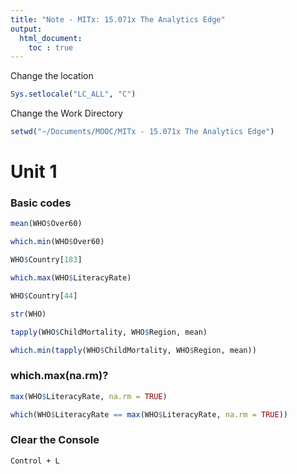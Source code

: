```yaml
---
title: "Note - MITx: 15.071x The Analytics Edge"
output: 
  html_document:
    toc : true
---
```


Change the location

```r
Sys.setlocale("LC_ALL", "C")
```

Change the Work Directory

```r
setwd("~/Documents/MOOC/MITx - 15.071x The Analytics Edge")
```

# Unit 1 

### Basic codes

```r
mean(WHO$Over60)

which.min(WHO$Over60)

WHO$Country[183]

which.max(WHO$LiteracyRate)

WHO$Country[44]

str(WHO)

tapply(WHO$ChildMortality, WHO$Region, mean)

which.min(tapply(WHO$ChildMortality, WHO$Region, mean))
```

### which.max(na.rm)?

```r
max(WHO$LiteracyRate, na.rm = TRUE)

which(WHO$LiteracyRate == max(WHO$LiteracyRate, na.rm = TRUE))
```

### Clear the Console

```
Control + L
```


